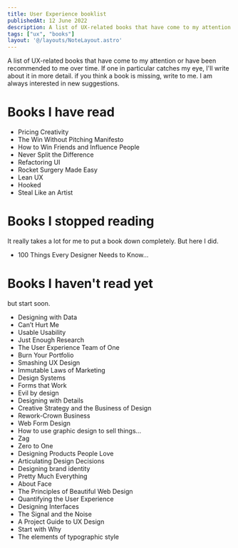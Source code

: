 ```yaml
---
title: User Experience booklist
publishedAt: 12 June 2022
description: A list of UX-related books that have come to my attention or have been recommended to me over time.
tags: ["ux", "books"]
layout: '@/layouts/NoteLayout.astro'
---
```


A list of UX-related books that have come to my attention or have been recommended to me over time. If one in particular catches my eye, I'll write about it in more detail. if you think a book is missing, write to me. I am always interested in new suggestions. 


# Books I have read 

- Pricing Creativity 
- The Win Without Pitching Manifesto 
- How to Win Friends and Influence People 
- Never Split the Difference
- Refactoring UI 
- Rocket Surgery Made Easy 
- Lean UX 
- Hooked
- Steal Like an Artist 


# Books I stopped reading
It really takes a lot for me to put a book down completely. But here I did. 
- 100 Things Every Designer Needs to Know… 

# Books I haven't read yet
but start soon.
- Designing with Data 
- Can’t Hurt Me 
- Usable Usability 
- Just Enough Research 
- The User Experience Team of One 
- Burn Your Portfolio 
- Smashing UX Design 
- Immutable Laws of Marketing 
- Design Systems 
- Forms that Work
- Evil by design 
- Designing with Details 
- Creative Strategy and the Business of Design
- Rework-Crown Business
- Web Form Design 
- How to use graphic design to sell things… 
- Zag
- Zero to One 
- Designing Products People Love 
- Articulating Design Decisions 
- Designing brand identity 
- Pretty Much Everything 
- About Face 
- The Principles of Beautiful Web Design 
- Quantifying the User Experience 
- Designing Interfaces 
- The Signal and the Noise 
- A Project Guide to UX Design 
- Start with Why 
- The elements of typographic style
